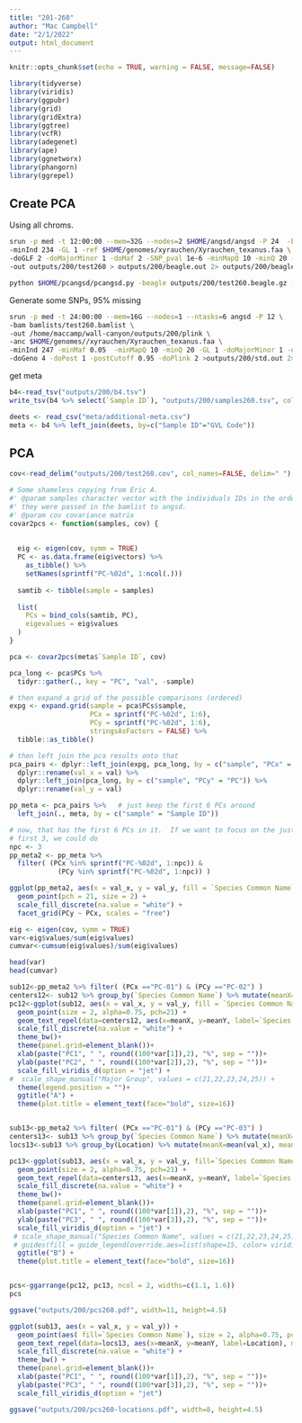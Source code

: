 ```yaml
---
title: "201-260"
author: "Mac Campbell"
date: "2/1/2022"
output: html_document
---
```


```r
knitr::opts_chunk$set(echo = TRUE, warning = FALSE, message=FALSE)
```


```r
library(tidyverse)
library(viridis)
library(ggpubr)
library(grid)
library(gridExtra)
library(ggtree)
library(vcfR)
library(adegenet)
library(ape)
library(ggnetworx)
library(phangorn)
library(ggrepel)
```

## Create PCA
Using all chroms.    

```sh
srun -p med -t 12:00:00 --mem=32G --nodes=2 $HOME/angsd/angsd -P 24  -bam bamlists/test260.bamlist \
-minInd 234 -GL 1 -ref $HOME/genomes/xyrauchen/Xyrauchen_texanus.faa \
-doGLF 2 -doMajorMinor 1 -doMaf 2 -SNP_pval 1e-6 -minMapQ 10 -minQ 20 -minMaf 0.05 \
-out outputs/200/test260 > outputs/200/beagle.out 2> outputs/200/beagle.err &

python $HOME/pcangsd/pcangsd.py -beagle outputs/200/test260.beagle.gz -o outputs/200/test260 -threads 10
```

Generate some SNPs, 95% missing
```sh
srun -p med -t 24:00:00 --mem=16G --nodes=1 --ntasks=6 angsd -P 12 \
-bam bamlists/test260.bamlist \
-out /home/maccamp/wall-canyon/outputs/200/plink \
-anc $HOME/genomes//xyrauchen/Xyrauchen_texanus.faa \
-minInd 247 -minMaf 0.05  -minMapQ 10 -minQ 20 -GL 1 -doMajorMinor 1 -doMaf 1 -SNP_pval 1e-6 \
-doGeno 4 -doPost 1 -postCutoff 0.95 -doPlink 2 >outputs/200/std.out 2>outputs/200/std.err &
```

get meta

```r
b4<-read_tsv("outputs/200/b4.tsv")
write_tsv(b4 %>% select(`Sample ID`), "outputs/200/samples260.tsv", col_names = FALSE)
```

```r
deets <- read_csv("meta/additional-meta.csv")
meta <- b4 %>% left_join(deets, by=c("Sample ID"="GVL Code"))
```

## PCA
```r
cov<-read_delim("outputs/200/test260.cov", col_names=FALSE, delim=" ") %>% as.matrix()
```

```r
# Some shameless copying from Eric A.
#' @param samples character vector with the individuals IDs in the order in which
#' they were passed in the bamlist to angsd.
#' @param cov covariance matrix
covar2pcs <- function(samples, cov) {
  
  
  eig <- eigen(cov, symm = TRUE)
  PC <- as.data.frame(eig$vectors) %>%
    as_tibble() %>%
    setNames(sprintf("PC-%02d", 1:ncol(.)))
  
  samtib <- tibble(sample = samples)
  
  list(
    PCs = bind_cols(samtib, PC),
    eigevalues = eig$values
  )
}
```

```r
pca <- covar2pcs(meta$`Sample ID`, cov)

pca_long <- pca$PCs %>%
  tidyr::gather(., key = "PC", "val", -sample)

# then expand a grid of the possible comparisons (ordered)
expg <- expand.grid(sample = pca$PCs$sample,
                    PCx = sprintf("PC-%02d", 1:6),
                    PCy = sprintf("PC-%02d", 1:6),
                    stringsAsFactors = FALSE) %>%
  tibble::as_tibble()

# then left join the pca results onto that
pca_pairs <- dplyr::left_join(expg, pca_long, by = c("sample", "PCx" = "PC")) %>%
  dplyr::rename(val_x = val) %>%
  dplyr::left_join(pca_long, by = c("sample", "PCy" = "PC")) %>%
  dplyr::rename(val_y = val)

pp_meta <- pca_pairs %>%   # just keep the first 6 PCs around
  left_join(., meta, by = c("sample" = "Sample ID"))

# now, that has the first 6 PCs in it.  If we want to focus on the just the
# first 3, we could do 
npc <- 3
pp_meta2 <- pp_meta %>%
  filter( (PCx %in% sprintf("PC-%02d", 1:npc)) & 
            (PCy %in% sprintf("PC-%02d", 1:npc)) )

ggplot(pp_meta2, aes(x = val_x, y = val_y, fill = `Species Common Name`)) +
  geom_point(pch = 21, size = 2) +
  scale_fill_discrete(na.value = "white") + 
  facet_grid(PCy ~ PCx, scales = "free")
```

```r
eig <- eigen(cov, symm = TRUE)
var<-eig$values/sum(eig$values)
cumvar<-cumsum(eig$values)/sum(eig$values)

head(var)
head(cumvar)
```


```r
sub12<-pp_meta2 %>% filter( (PCx =="PC-01") & (PCy =="PC-02") )
centers12<- sub12 %>% group_by(`Species Common Name`) %>% mutate(meanX=mean(val_x), meanY=mean(val_y)) %>% select(`Species Common Name`, meanX, meanY) %>% unique()
pc12<-ggplot(sub12, aes(x = val_x, y = val_y, fill = `Species Common Name`)) +
  geom_point(size = 2, alpha=0.75, pch=21) +
  geom_text_repel(data=centers12, aes(x=meanX, y=meanY, label=`Species Common Name`), max.overlaps = Inf) +
  scale_fill_discrete(na.value = "white") + 
  theme_bw()+
  theme(panel.grid=element_blank())+
  xlab(paste("PC1", " ", round((100*var[1]),2), "%", sep = ""))+
  ylab(paste("PC2", " ", round((100*var[2]),2), "%", sep = ""))+
  scale_fill_viridis_d(option = "jet") +
#  scale_shape_manual("Major Group", values = c(21,22,23,24,25)) +
  theme(legend.position = "")+
  ggtitle("A") +
  theme(plot.title = element_text(face="bold", size=16))


sub13<-pp_meta2 %>% filter( (PCx =="PC-01") & (PCy =="PC-03") )
centers13<- sub13 %>% group_by(`Species Common Name`) %>% mutate(meanX=mean(val_x), meanY=mean(val_y)) %>% select(`Species Common Name`, meanX, meanY) %>% unique()
locs13<-sub13 %>% group_by(Location) %>% mutate(meanX=mean(val_x), meanY=mean(val_y)) %>% select(Location, meanX, meanY) %>% unique()

pc13<-ggplot(sub13, aes(x = val_x, y = val_y, fill=`Species Common Name`)) +
  geom_point(size = 2, alpha=0.75, pch=21) +
  geom_text_repel(data=centers13, aes(x=meanX, y=meanY, label=`Species Common Name`), max.overlaps = Inf) +
  scale_fill_discrete(na.value = "white") + 
  theme_bw()+
  theme(panel.grid=element_blank())+
  xlab(paste("PC1", " ", round((100*var[1]),2), "%", sep = ""))+
  ylab(paste("PC3", " ", round((100*var[3]),2), "%", sep = ""))+
  scale_fill_viridis_d(option = "jet") +
 # scale_shape_manual("Species Common Name", values = c(21,22,23,24,25)) +
 # guides(fill = guide_legend(override.aes=list(shape=15, color= viridis(12, option="magma")))) +
  ggtitle("B") +
  theme(plot.title = element_text(face="bold", size=16))


pcs<-ggarrange(pc12, pc13, ncol = 2, widths=c(1.1, 1.6))
pcs

ggsave("outputs/200/pcs260.pdf", width=11, height=4.5)

```

```r
ggplot(sub13, aes(x = val_x, y = val_y)) +
  geom_point(aes( fill=`Species Common Name`), size = 2, alpha=0.75, pch=21) +
  geom_text_repel(data=locs13, aes(x=meanX, y=meanY, label=Location), max.overlaps = Inf) +
  scale_fill_discrete(na.value = "white") + 
  theme_bw() +
  theme(panel.grid=element_blank())+
  xlab(paste("PC1", " ", round((100*var[1]),2), "%", sep = ""))+
  ylab(paste("PC3", " ", round((100*var[3]),2), "%", sep = ""))+
  scale_fill_viridis_d(option = "jet") 

ggsave("outputs/200/pcs260-locations.pdf", width=8, height=4.5)

```